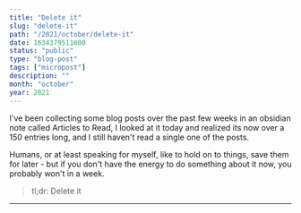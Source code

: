 ```yaml
---
title: "Delete it"
slug: "delete-it"
path: "/2021/october/delete-it"
date: 1634379511000
status: "public"
type: "blog-post"
tags: ["micropost"]
description: ""
month: "october"
year: 2021
---
```




I've been collecting some blog posts over the past few weeks in an obsidian note
called Articles to Read, I looked at it today and realized its now over a 150
entries long, and I still haven't read a single one of the posts.

Humans, or at least speaking for myself, like to hold on to things, save them
for later - but if you don't have the energy to do something about it now, you
probably won't in a week.

> tl;dr: Delete it

<Spacer />

---

<Spacer />

